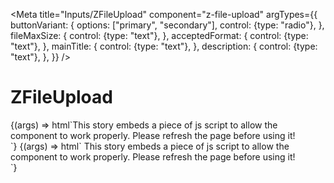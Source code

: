 

<Meta
  title="Inputs/ZFileUpload"
  component="z-file-upload"
  argTypes={{
    buttonVariant: {
      options: ["primary", "secondary"],
      control: {type: "radio"},
    },
    fileMaxSize: {
      control: {type: "text"},
    },
    acceptedFormat: {
      control: {type: "text"},
    },
    mainTitle: {
      control: {type: "text"},
    },
    description: {
      control: {type: "text"},
    },
  }}
/>

# ZFileUpload

<Canvas>
  <Story
    name="ZFileUpload default version"
    args={{
      buttonVariant: ButtonVariant.PRIMARY,
      fileMaxSize: "50",
      acceptedFormat: ".pdf, .doc, .tiff, .png, .jpg",
      mainTitle: "Allega un file",
      description: "Vuoi allegare un file per chiarire meglio la tua richiesta?",
    }}
  >
    {(args) => html`<z-heading level="4"
        >This story embeds a piece of js script to allow the component to work properly. Please refresh the page before
        using it!</z-heading
      ><br />
      <z-file-upload
        type="default"
        description="${args.description}"
        button-variant="${args.buttonVariant}"
        file-max-size="${args.fileMaxSize}"
        accepted-format="${args.acceptedFormat}"
        main-title="${args.mainTitle}"
      >
      </z-file-upload>
      <script>
        const uploader_default = document.querySelector("z-file-upload");
        let fileNumber = 0;
        document.addEventListener("fileInput", (e) => {
          fileNumber++;
          const item = e.detail;
          const chip = document.createElement("Z-FILE");
          chip.setAttribute("slot", "files");
          chip.setAttribute("file-number", fileNumber);
          chip.setAttribute("file-name", item.name);
          uploader_default.appendChild(chip);
        });
      </script>`}
  </Story>
</Canvas>

<Canvas>
  <Story
    name="ZFileUpload dragdrop version"
    args={{
      fileMaxSize: "50",
      acceptedFormat: ".pdf, .doc, .tiff, .png, .jpg",
      mainTitle: "Allega un file",
      description: "Vuoi allegare un file per chiarire meglio la tua richiesta?",
    }}
  >
    {(args) => html`
    <z-heading level="4">This story embeds a piece of js script to allow the component to work properly. Please refresh the page before using it!</z-heading><br>
    <z-file-upload type="dragdrop"
                         file-max-size="${args.fileMaxSize}"
                         description="${args.description}"
                         accepted-format="${args.acceptedFormat}"}"
                         main-title="${args.mainTitle}">
      </z-file-upload>
      <script>
        const uploader_dragdrop = document.querySelector("z-file-upload");
          document.addEventListener("fileInput", (e) => {
              const item = e.detail
                  const chip = document.createElement('Z-FILE')
                  chip.setAttribute('slot', 'files')
                  chip.setAttribute('filetype', item.type)
                  chip.setAttribute("file-name", item.name);
                  uploader_dragdrop.appendChild(chip);
          })
        </script>`}
  </Story>
</Canvas>

<ArgsTable of="z-file-upload" />
